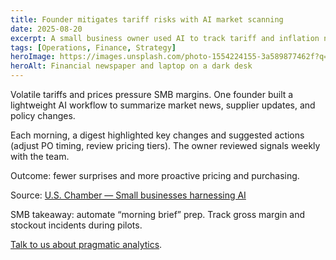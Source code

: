 ```yaml
---
title: Founder mitigates tariff risks with AI market scanning
date: 2025-08-20
excerpt: A small business owner used AI to track tariff and inflation news, informing pricing and purchasing decisions without hiring analysts.
tags: [Operations, Finance, Strategy]
heroImage: https://images.unsplash.com/photo-1554224155-3a589877462f?q=80&w=1600&auto=format&fit=crop
heroAlt: Financial newspaper and laptop on a dark desk
---
```


Volatile tariffs and prices pressure SMB margins. One founder built a lightweight AI workflow to summarize market news, supplier updates, and policy changes.

Each morning, a digest highlighted key changes and suggested actions (adjust PO timing, review pricing tiers). The owner reviewed signals weekly with the team.

Outcome: fewer surprises and more proactive pricing and purchasing.

Source: [U.S. Chamber — Small businesses harnessing AI](https://www.uschamber.com/technology/artificial-intelligence/small-businesses-are-harnessing-ai-to-innovate-and-compete#:~:text=Brook%20Dougherty%20is%20the%20founder,worried%20about%20tariffs%20and%20inflation)

SMB takeaway: automate “morning brief” prep. Track gross margin and stockout incidents during pilots.

[Talk to us about pragmatic analytics](/services).
